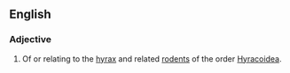 ==English==
===Adjective===
{{en-adj}}
# Of or relating to the [[hyrax]] and related [[rodent]]s of the order [[Hyracoidea]].
